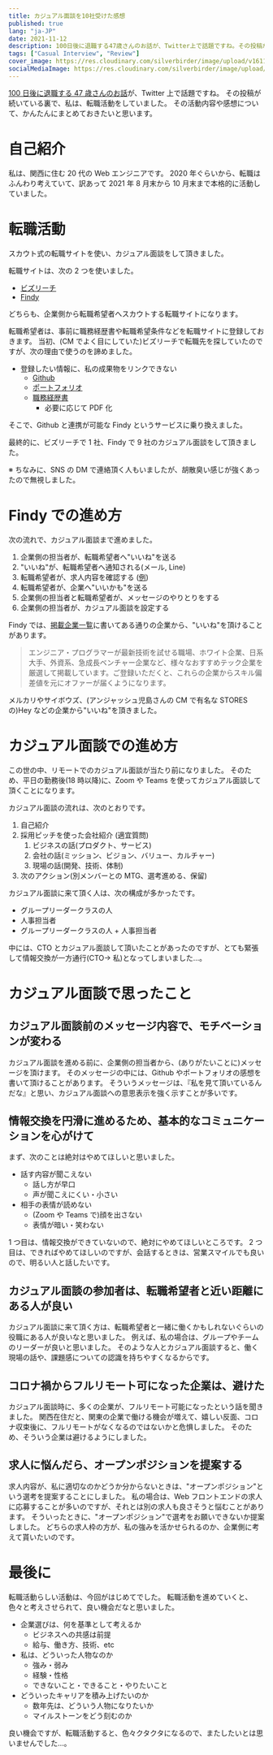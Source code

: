```yaml
---
title: カジュアル面談を10社受けた感想
published: true
lang: "ja-JP"
date: 2021-11-12
description: 100日後に退職する47歳さんのお話が、Twitter上で話題ですね。その投稿が続いている裏で、私は、転職活動をしていました。その活動内容や感想について、かんたんにまとめておきたいと思います。
tags: ["Casual Interview", "Review"]
cover_image: https://res.cloudinary.com/silverbirder/image/upload/v1611128736/silver-birder.github.io/assets/logo.png
socialMediaImage: https://res.cloudinary.com/silverbirder/image/upload/v1611128736/silver-birder.github.io/assets/logo.png
---
```


[100 日後に退職する 47 歳さんのお話](https://twitter.com/i/events/1418432177168031749)が、Twitter 上で話題ですね。
その投稿が続いている裏で、私は、転職活動をしていました。
その活動内容や感想について、かんたんにまとめておきたいと思います。

# 自己紹介

私は、関西に住む 20 代の Web エンジニアです。
2020 年ぐらいから、転職はふんわり考えていて、訳あって 2021 年 8 月末から 10 月末まで本格的に活動していました。

# 転職活動

スカウト式の転職サイトを使い、カジュアル面談をして頂きました。

転職サイトは、次の 2 つを使いました。

- [ビズリーチ](https://www.bizreach.jp/)
- [Findy](https://findy-code.io/)

どちらも、企業側から転職希望者へスカウトする転職サイトになります。

転職希望者は、事前に職務経歴書や転職希望条件などを転職サイトに登録しておきます。
当初、(CM でよく目にしていた)ビズリーチで転職先を探していたのですが、次の理由で使うのを諦めました。

- 登録したい情報に、私の成果物をリンクできない
  - [Github](https://github.com/silverbirder)
  - [ポートフォリオ](https://silverbirder.github.io)
  - [職務経歴書](https://silverbirder.github.io/resume/)
    - 必要に応じて PDF 化

そこで、Github と連携が可能な Findy というサービスに乗り換えました。

最終的に、ビズリーチで 1 社、Findy で 9 社のカジュアル面談をして頂きました。

※ ちなみに、SNS の DM で連絡頂く人もいましたが、胡散臭い感じが強くあったので無視しました。

# Findy での進め方

次の流れで、カジュアル面談まで進めました。

1. 企業側の担当者が、転職希望者へ"いいね"を送る
2. "いいね"が、転職希望者へ通知される(メール, Line)
3. 転職希望者が、求人内容を確認する ([例](https://findy-code.io/companies/685/jobs/oBsGg3cfPWoiY))
4. 転職希望者が、企業へ"いいかも"を送る
5. 企業側の担当者と転職希望者が、メッセージのやりとりをする
6. 企業側の担当者が、カジュアル面談を設定する

Findy では、[掲載企業一覧](https://findy-code.io/companies)に書いてある通りの企業から、"いいね"を頂けることがあります。

> エンジニア・プログラマーが最新技術を試せる職場、ホワイト企業、日系大手、外資系、急成長ベンチャー企業など、様々なおすすめテック企業を厳選して掲載しています。ご登録いただくと、これらの企業からスキル偏差値を元にオファーが届くようになります。

メルカリやサイボウズ、(アンジャッシュ児島さんの CM で有名な STORES の)Hey などの企業から"いいね"を頂きました。

# カジュアル面談での進め方

この世の中、リモートでのカジュアル面談が当たり前になりました。
そのため、平日の勤務後(18 時以降)に、Zoom や Teams を使ってカジュアル面談して頂くことになります。

カジュアル面談の流れは、次のとおりです。

1. 自己紹介
1. 採用ピッチを使った会社紹介 (適宜質問)
   1. ビジネスの話(プロダクト、サービス)
   1. 会社の話(ミッション、ビジョン、バリュー、カルチャー)
   1. 現場の話(開発、技術、体制)
1. 次のアクション(別メンバーとの MTG、選考進める、保留)

カジュアル面談に来て頂く人は、次の構成が多かったです。

- グループリーダークラスの人
- 人事担当者
- グループリーダークラスの人 + 人事担当者

中には、CTO とカジュアル面談して頂いたことがあったのですが、とても緊張して情報交換が一方通行(CTO→ 私)となってしまいました...。

# カジュアル面談で思ったこと

## カジュアル面談前のメッセージ内容で、モチベーションが変わる

カジュアル面談を進める前に、企業側の担当者から、(ありがたいことに)メッセージを頂けます。
そのメッセージの中には、Github やポートフォリオの感想を書いて頂けることがあります。
そういうメッセージは、『私を見て頂いているんだな』と思い、カジュアル面談への意思表示を強く示すことが多いです。

## 情報交換を円滑に進めるため、基本的なコミュニケーションを心がけて

まず、次のことは絶対はやめてほしいと思いました。

- 話す内容が聞こえない
  - 話し方が早口
  - 声が聞こえにくい・小さい
- 相手の表情が読めない
  - (Zoom や Teams で)顔を出さない
  - 表情が暗い・笑わない

1 つ目は、情報交換ができていないので、絶対にやめてほしいところです。
2 つ目は、できればやめてほしいのですが、会話するときは、営業スマイルでも良いので、明るい人と話したいです。

## カジュアル面談の参加者は、転職希望者と近い距離にある人が良い

カジュアル面談に来て頂く方は、転職希望者と一緒に働くかもしれないぐらいの役職にある人が良いなと思いました。
例えば、私の場合は、グループやチームのリーダーが良いと思いました。
そのような人とカジュアル面談すると、働く現場の話や、課題感についての認識を持ちやすくなるからです。

## コロナ禍からフルリモート可になった企業は、避けた

カジュアル面談時に、多くの企業が、フルリモート可能になったという話を聞きました。
関西在住だと、関東の企業で働ける機会が増えて、嬉しい反面、コロナ収束後に、フルリモートがなくなるのではないかと危惧しました。
そのため、そういう企業は避けるようにしました。

## 求人に悩んだら、オープンポジションを提案する

求人内容が、私に適切なのかどうか分からないときは、"オープンポジション"という選考を提案することにしました。
私の場合は、Web フロントエンドの求人に応募することが多いのですが、それとは別の求人も良さそうと悩むことがあります。
そういったときに、"オープンポジション"で選考をお願いできないか提案しました。
どちらの求人枠の方が、私の強みを活かせられるのか、企業側に考えて貰いたいのです。

# 最後に

転職活動らしい活動は、今回がはじめてでした。
転職活動を進めていくと、色々と考えさせられて、良い機会だなと思いました。

- 企業選びは、何を基準として考えるか
  - ビジネスへの共感は前提
  - 給与、働き方、技術、etc
- 私は、どういった人物なのか
  - 強み・弱み
  - 経験・性格
  - できないこと・できること・やりたいこと
- どういったキャリアを積み上げたいのか
  - 数年先は、どういう人物になりたいか
  - マイルストーンをどう刻むのか

良い機会ですが、転職活動すると、色々クタクタになるので、またしたいとは思いませんでした...。
